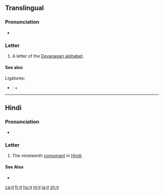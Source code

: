 {{Devanagari character info|hex=927|name=DEVANAGARI LETTER DHA|image=[[File:Deva-ध-order.gif|100px]]}}
==Translingual==

===Pronunciation===
* {{IPA|/dʱə/|lang=mul}}

===Letter===
{{mul-Deva|dha}}

# A letter of the [[Devanagari alphabet]].

====See also====
Ligatures:
* {{l|mul|sc=Deva|द्ध|tr=ddha}}: {{l|mul|sc=Deva|द}} + {{lang|mul|sc=Deva|ध}}

----

==Hindi==

===Pronunciation===
* {{IPA|[d̪ʱə]|lang=hi}}

===Letter===
{{head|hi|letter}}

# The nineteenth [[consonant]] in [[Hindi]].

====See Also====
* {{list:Devanagari script letters/hi}}

[[ca:ध]]
[[fr:ध]]
[[hu:ध]]
[[nl:ध]]
[[ja:ध]]
[[zh:ध]]